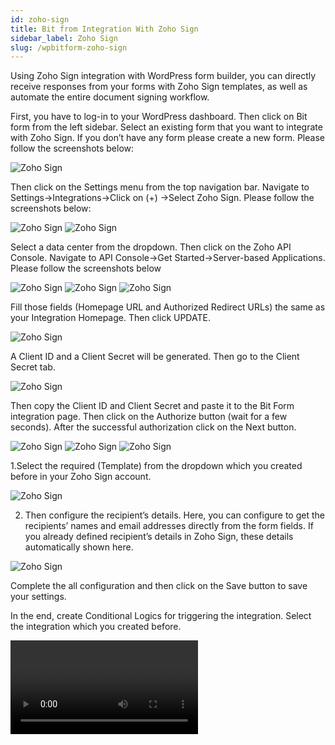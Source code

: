 ```yaml
---
id: zoho-sign
title: Bit from Integration With Zoho Sign 
sidebar_label: Zoho Sign
slug: /wpbitform-zoho-sign
---
```


Using Zoho Sign integration with WordPress form builder,  you can directly receive  responses from your forms with Zoho Sign templates, as well as automate the entire document signing workflow.

First, you have to log-in to your WordPress dashboard. Then click on Bit form from the left sidebar. Select an existing form that you want to integrate with Zoho Sign. If you don’t have any form please create a new form. Please follow the screenshots below:

<Image src="Zoho Sign/1.create_form" alt="Zoho Sign" w="1020" h="400" />

Then click on the Settings menu from the top navigation bar. Navigate to Settings->Integrations->Click on (+) ->Select Zoho Sign. Please follow the screenshots below:

<Image src="Zoho Sign/2.Homepage" alt="Zoho Sign" w="1020" h="400" />

<Image src="Zoho Sign/3.Bitform-to-zoho-sign-integration-select" alt="Zoho Sign" w="1020" h="400" />

Select a data center from the dropdown. Then click on the Zoho API Console. Navigate to API Console->Get Started->Server-based Applications. Please follow the screenshots below

<Image src="Zoho Sign/4.Api-console" alt="Zoho Sign" w="1020" h="400" />

<Image src="Zoho Sign/5.GetStarted" alt="Zoho Sign" w="1020" h="400" />

<Image src="Zoho Sign/6.api-console-server-based" alt="Zoho Sign" w="1020" h="400" />

Fill those fields (Homepage URL and Authorized Redirect URLs) the same as your Integration Homepage. Then click UPDATE.

<Image src="Zoho Sign/7.Client-details" alt="Zoho Sign" w="1020" h="400" />

A Client ID and a Client Secret will be generated. Then go to the Client Secret tab.

<Image src="Zoho Sign/8.Client-secret" alt="Zoho Sign" w="1020" h="400" />

Then copy the Client ID and Client Secret and paste it to the Bit Form integration page. Then click on the Authorize button (wait for a few seconds). After the successful authorization click on the Next button.

<Image src="Zoho Sign/9.Integration-homepage" alt="Zoho Sign" w="1020" h="400" />

<Image src="Zoho Sign/10.Authorizations" alt="Zoho Sign" w="1020" h="400" />

<Image src="Zoho Sign/11.Bit-Form-to-Zoho-Project-integration-authorization" alt="Zoho Sign" w="1020" h="400" />

1.Select the required (Template) from the dropdown which you created before in your Zoho Sign account.

<Image src="Zoho Sign/12.Select_Template" alt="Zoho Sign" w="1020" h="400" />

2. Then configure the recipient’s details. Here, you can configure to get the recipients’ names and email addresses directly from the form fields. If you already defined recipient’s details in Zoho Sign, these details automatically shown here.

<Image src="Zoho Sign/13.recepient_details-1024x496" alt="Zoho Sign" w="1020" h="400" />

Complete the all configuration and then click on the Save button to save your settings.

In the end, create  Conditional Logics for triggering the integration. Select the integration which you created before.

<Video src="14.Select_integration" alt="Zoho Desk" w="1020" h="400" />

**Watch the full video here!**

<Video youtube src="3ClKsZ9CBYM" />